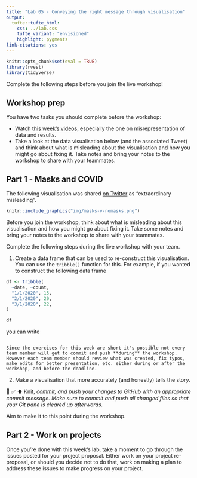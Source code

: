 ```yaml
---
title: "Lab 05 - Conveying the right message through visualisation"
output: 
  tufte::tufte_html:
    css: ../lab.css
    tufte_variant: "envisioned"
    highlight: pygments
link-citations: yes
---
```


```r
knitr::opts_chunk$set(eval = TRUE)
library(rvest)
library(tidyverse)
```

::: {.home}
Complete the following steps before you join the live workshop!
:::

## Workshop prep

You have two tasks you should complete before the workshop:

- Watch [this week's videos](https://www.introds.org/post/07-week/), especially the one on misrepresentation of data and results.
- Take a look at the data visualisation below (and the associated Tweet) and think about what is misleading about the visualisation and how you might go about fixing it. Take notes and bring your notes to the workshop to share with your teammates.

## Part 1 - Masks and COVID

The following visualisation was shared [on Twitter](https://twitter.com/JonBoeckenstedt/status/1291602888376999936) as "extraordinary misleading". 

```r
knitr::include_graphics("img/masks-v-nomasks.png")
```

Before you join the workshop, think about what is misleading about this visualisation and how you might go about fixing it. Take some notes and bring your notes to the workshop to share with your teammates.

::: {.video}
Complete the following steps during the live workshop with your team.
:::

1. Create a data frame that can be used to re-construct this visualisation. You can use the `tribble()` function for this. For example, if you wanted to construct the following data frame

```r
df <- tribble(
  ~date, ~count,
  "1/1/2020", 15,
  "2/1/2020", 20,
  "3/1/2020", 22,
)
```

```r
df
```

you can write

```r
```

```marginfigure
Since the exercises for this week are short it's possible not every team member will get to commit and push **during** the workshop. However each team member should review what was created, fix typos, make edits for better presentation, etc. either during or after the workshop, and before the deadline.
```

2. Make a visualisation that more accurately (and honestly) tells the story. 

🧶 ✅ ⬆️ Knit, *commit, and push your changes to GitHub with an appropriate commit message. Make sure to commit and push all changed files so that your Git pane is cleared up afterwards.*

::: {.marker}
Aim to make it to this point during the workshop.
:::

## Part 2 - Work on projects

Once you're done with this week's lab, take a moment to go through the issues posted for your project proposal. Either work on your project re-proposal, or should you decide not to do that, work on making a plan to address these issues to make progress on your project.



